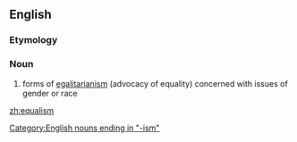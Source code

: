 ==English==
===Etymology===
{{suffix|equal|ism}}

===Noun===
{{wikipedia}}
{{en-noun|-}}
#forms of [[egalitarianism]] (advocacy of equality) concerned with issues of gender or race{{unreferenced}}
[[Category:English nouns ending in "-ism"]]

[[zh:equalism]]